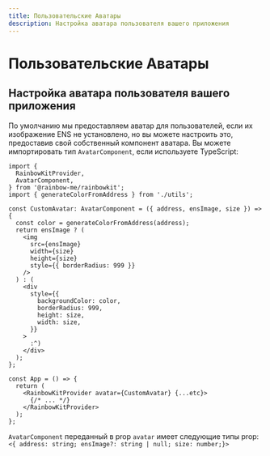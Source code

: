 ```yaml
---
title: Пользовательские Аватары
description: Настройка аватара пользователя вашего приложения
---
```


# Пользовательские Аватары

## Настройка аватара пользователя вашего приложения

По умолчанию мы предоставляем аватар для пользователей, если их изображение ENS не установлено, но вы можете настроить это, предоставив свой собственный компонент аватара. Вы можете импортировать тип `AvatarComponent`, если используете TypeScript:

```tsx
import {
  RainbowKitProvider,
  AvatarComponent,
} from '@rainbow-me/rainbowkit';
import { generateColorFromAddress } from './utils';

const CustomAvatar: AvatarComponent = ({ address, ensImage, size }) => {
  const color = generateColorFromAddress(address);
  return ensImage ? (
    <img
      src={ensImage}
      width={size}
      height={size}
      style={{ borderRadius: 999 }}
    />
  ) : (
    <div
      style={{
        backgroundColor: color,
        borderRadius: 999,
        height: size,
        width: size,
      }}
    >
      :^)
    </div>
  );
};

const App = () => {
  return (
    <RainbowKitProvider avatar={CustomAvatar} {...etc}>
      {/* ... */}
    </RainbowKitProvider>
  );
};
```

`AvatarComponent` переданный в prop `avatar` имеет следующие типы prop: `<{ address: string; ensImage?: string | null; size: number;}>`
